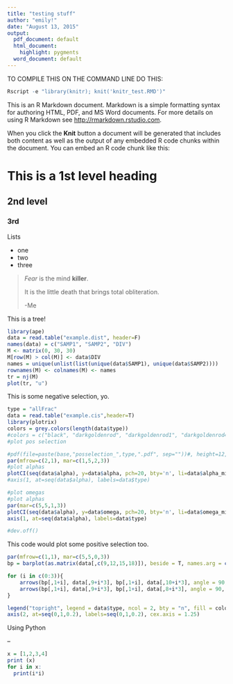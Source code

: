 ```yaml
---
title: "testing stuff"
author: "emily!"
date: "August 13, 2015"
output:
  pdf_document: default
  html_document:
    highlight: pygments
  word_document: default
---
```


TO COMPILE THIS ON THE COMMAND LINE DO THIS:

```r
Rscript -e "library(knitr); knit('knitr_test.RMD')"
```

This is an R Markdown document. Markdown is a simple formatting syntax for authoring HTML, PDF, and MS Word documents. For more details on using R Markdown see <http://rmarkdown.rstudio.com>.

When you click the **Knit** button a document will be generated that includes both content as well as the output of any embedded R code chunks within the document. You can embed an R code chunk like this:

This is a 1st level heading
=============

2nd level
----------

### 3rd

Lists

- one
- two 
- three

> *Fear* is the mind **killer**.
>
> It is the little death that brings total obliteration.
>
> -Me



This is a tree!

```r
library(ape)
data = read.table("example.dist", header=F)
names(data) = c("SAMP1", "SAMP2", "DIV")
M <- matrix(0, 30, 30)
M[row(M) > col(M)] <- data$DIV
names = unique(unlist(list(unique(data$SAMP1), unique(data$SAMP2))))
rownames(M) <- colnames(M) <- names
tr = nj(M)
plot(tr, "u")

```

This is some negative selection, yo.

```r
type = "allFrac"
data = read.table("example.cis",header=T)
library(plotrix)
colors = grey.colors(length(data$type))
#colors = c("black", "darkgoldenrod", "darkgoldenrod1", "darkgoldenrod4", "darkolivegreen1", "darkolivegreen3", "cyan2", "cyan3", "cyan4", "darkorange", "darkorange3", "azure2", "azure3", "azure4")
#plot pos selection

#pdf(file=paste(base,"posselection_",type,".pdf", sep=""))#, height=12, width=12)
par(mfrow=c(2,1), mar=c(1,5,2,3))
#plot alphas
plotCI(seq(data$alpha), y=data$alpha, pch=20, bty='n', li=data$alpha_min, ui=data$alpha_max, ylab=expression("" ~ alpha), xlab="Species", xaxt="n")
#axis(1, at=seq(data$alpha), labels=data$type)

#plot omegas
#plot alphas
par(mar=c(5,5,1,3))
plotCI(seq(data$alpha), y=data$omega, pch=20, bty='n', li=data$omega_min, ui=data$omega_max, ylab=expression("" ~ omega), xlab="Species", xaxt="n")
axis(1, at=seq(data$alpha), labels=data$type)

#dev.off()
```

This code would plot some positive selection too.

```r
par(mfrow=c(1,1), mar=c(5,5,0,3))
bp = barplot(as.matrix(data[,c(9,12,15,18)]), beside = T, names.arg = c("<1", "1-10", "10-100", "100+"),xlab = expression(paste(italic('N'['e']), italic('s'), " category")), ylab = "Fraction of sites", col=colors, ylim=c(0,1.1), space = c(0.2, 1.4), axes=F)

for (i in c(0:3)){
    arrows(bp[,1+i], data[,9+i*3], bp[,1+i], data[,10+i*3], angle = 90, length = 0.05)
    arrows(bp[,1+i], data[,9+i*3], bp[,1+i], data[,8+i*3], angle = 90, length = 0.05)
}

legend("topright", legend = data$type, ncol = 2, bty = "n", fill = colors, cex=1.25)
axis(2, at=seq(0,1,0.2), labels=seq(0,1,0.2), cex.axis = 1.25)
```

Using Python

--
```r
x = [1,2,3,4]
print (x)
for i in x:
  print(i*i)
```